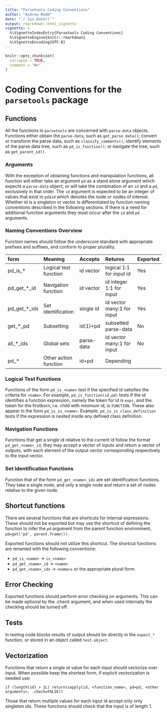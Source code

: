 ```yaml
---
title: "Parsetools Coding Conventions"
author: "Andrew Redd"
date: "`r Sys.Date()`"
output: rmarkdown::html_vignette
vignette: >
  %\VignetteIndexEntry{Parsetools Coding Conventions}
  %\VignetteEngine{knitr::rmarkdown}
  %\VignetteEncoding{UTF-8}
---
```


```r
knitr::opts_chunk$set(
  collapse = TRUE,
  comment = "#>"
)
```

Coding Conventions for the `parsetools` package
===============================================

Functions
---------

All the functions in `parsetools` are concerned with `parse-data` objects.
Functions either obtain the `parse-data`, such as `get_parse_data()`;
convert or transform the parse data, such as `classify_comments()`;
identify elements of the parse data tree, such as `pd_is_function()`; 
or navigate the tree, such as `get_parent_id()`.

### Arguments ###

With the exception of obtaining functions and manipulation functions,
all function will either take an argument `pd` as a stand alone argument
which expects a `parse-data` object, or will take the combination of 
an `id` and a `pd`, exclusively in that order. The `id` argument is 
expected to be an integer of values that exist in `pd$id` which denotes
the node or nodes of interest.  Whether id is a singleton or vector
is differentiated by function naming conventions described in the 
following sections.  If there is a need for additional function arguments 
they must occur after the `id` and `pd` arguments.


### Naming Conventions Overview ###

Function names should follow the underscore standard with appropriate prefixes and suffixes, 
and conform to proper plurality.

form          Meaning                   Accepts     Returns                     Exported
------------- ------------------------- ----------  --------------------------- ------------
pd_is_*       Logical test function     id vector   logical 1:1 for input id    Yes
pd_get_*_id   Navigation function       id vector   id integer 1:1 for input    Yes
pd_get_*_ids  Set identification        single id   id vector many:1 for input  Yes
get_*_pd      Subsetting                id(1)+pd    subsetted parse-data        No
all_*_ids     Global sets               parse-data  id vector many:1 for input  No
pd_*          Other action function     id+pd       Depending                   



### Logical Test Functions ###
Functions of the form `pd_is_<name>` test if the specified id satisfies the 
criteria for `<name>`.  For example, `pd_is_function(id,pd)` tests if the 
id identifies a function expression, namely the token for id is `expr`,
and the token for the firstborn, i.e. child with minimum id, is `FUNCTION`.
These also appear in the form `pd_is_in_<name>`.
Example, `pd_is_in_class_definition` tests if the expression is nested inside
any defined class definition.

### Navigation Functions ###

Functions that get a single id relative to the current id follow the format
`pd_get_<name>_id`, they may accept a vector of inputs and return a vector
of outputs, with each element of the output vector corresponding respectively
to the input vector.


### Set Identification Functions ###

Function that of the form `pd_get_<name>_ids` are set identification functions.
They take a single node, and only a single node and return a set of nodes 
relative to the given node.


## Shortcut functions

There are several functions that are shortcuts for internal expressions.
These should not be exported but may use the shortcut of defining the function 
to infer the `pd` argument from the parent function environment,
`pd=get('pd', parent.frame())`.

Exported functions should not utilize this shortcut.  The shortcut functions
are renamed with the following conventions:

- `pd_is_<name>` &rightarrow; `is_<name>`
- `pd_get_<name>_id` &rightarrow; `<name>`
- `pd_get_<name>_ids` &rightarrow; `<name>s` or the appropriate plural form.


## Error Checking

Exported functions should perform error checking on arguments.
This can be made optional by the .check argument, and when used internally
the checking should be turned off.

## Tests

In testing code blocks results of output should be directly in the `expect_*` 
function, or stored in an object called `test.object`.

## Vectorization

Functions that return a single id value for each input should vectorize over input.
When possible keep the shortest form, if explicit vectorization is needed use:

    if (length(id) > 1L) return(sapply(id, <function_name>, pd=pd, <other arguments>, .check=FALSE))

Those that return multiple values for each input id accept only only singleton ids.
These functions should check that the input is of length 1.

